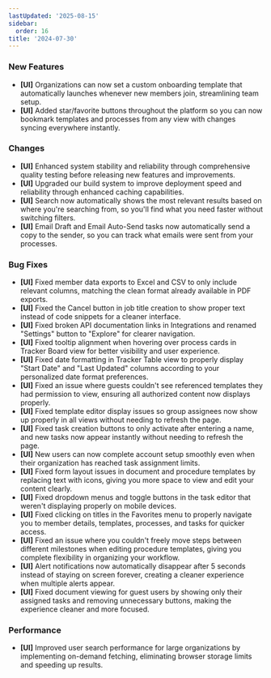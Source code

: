 ```yaml
---
lastUpdated: '2025-08-15'
sidebar:
  order: 16
title: '2024-07-30'
---
```


### New Features

- **[UI]** Organizations can now set a custom onboarding template that automatically launches whenever new members join, streamlining team setup.
- **[UI]** Added star/favorite buttons throughout the platform so you can now bookmark templates and processes from any view with changes syncing everywhere instantly.

### Changes

- **[UI]** Enhanced system stability and reliability through comprehensive quality testing before releasing new features and improvements.
- **[UI]** Upgraded our build system to improve deployment speed and reliability through enhanced caching capabilities.
- **[UI]** Search now automatically shows the most relevant results based on where you're searching from, so you'll find what you need faster without switching filters.
- **[UI]** Email Draft and Email Auto-Send tasks now automatically send a copy to the sender, so you can track what emails were sent from your processes.

### Bug Fixes

- **[UI]** Fixed member data exports to Excel and CSV to only include relevant columns, matching the clean format already available in PDF exports.
- **[UI]** Fixed the Cancel button in job title creation to show proper text instead of code snippets for a cleaner interface.
- **[UI]** Fixed broken API documentation links in Integrations and renamed "Settings" button to "Explore" for clearer navigation.
- **[UI]** Fixed tooltip alignment when hovering over process cards in Tracker Board view for better visibility and user experience.
- **[UI]** Fixed date formatting in Tracker Table view to properly display "Start Date" and "Last Updated" columns according to your personalized date format preferences.
- **[UI]** Fixed an issue where guests couldn't see referenced templates they had permission to view, ensuring all authorized content now displays properly.
- **[UI]** Fixed template editor display issues so group assignees now show up properly in all views without needing to refresh the page.
- **[UI]** Fixed task creation buttons to only activate after entering a name, and new tasks now appear instantly without needing to refresh the page.
- **[UI]** New users can now complete account setup smoothly even when their organization has reached task assignment limits.
- **[UI]** Fixed form layout issues in document and procedure templates by replacing text with icons, giving you more space to view and edit your content clearly.
- **[UI]** Fixed dropdown menus and toggle buttons in the task editor that weren't displaying properly on mobile devices.
- **[UI]** Fixed clicking on titles in the Favorites menu to properly navigate you to member details, templates, processes, and tasks for quicker access.
- **[UI]** Fixed an issue where you couldn't freely move steps between different milestones when editing procedure templates, giving you complete flexibility in organizing your workflow.
- **[UI]** Alert notifications now automatically disappear after 5 seconds instead of staying on screen forever, creating a cleaner experience when multiple alerts appear.
- **[UI]** Fixed document viewing for guest users by showing only their assigned tasks and removing unnecessary buttons, making the experience cleaner and more focused.

### Performance

- **[UI]** Improved user search performance for large organizations by implementing on-demand fetching, eliminating browser storage limits and speeding up results.